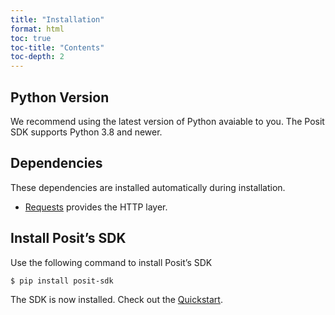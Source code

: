 ```yaml
---
title: "Installation"
format: html
toc: true
toc-title: "Contents"
toc-depth: 2
---
```


## Python Version

We recommend using the latest version of Python avaiable to you. The Posit SDK supports Python 3.8 and newer.

## Dependencies

These dependencies are installed automatically during installation.

- [Requests](https://requests.readthedocs.io/en/latest/) provides the HTTP layer.

## Install Posit's SDK

Use the following command to install Posit's SDK

```bash
$ pip install posit-sdk
```

The SDK is now installed. Check out the [Quickstart](./quickstart.qmd).
